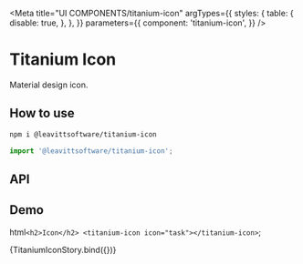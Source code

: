 
<Meta
  title="UI COMPONENTS/titanium-icon"
  argTypes={{
    styles: {
      table: {
        disable: true,
      },
    },
  }}
  parameters={{
    component: 'titanium-icon',
  }}
/>

# Titanium Icon

Material design icon.

## How to use

```bash
npm i @leavittsoftware/titanium-icon
```

```js
import '@leavittsoftware/titanium-icon';
```

## API

<ArgsTable story={PRIMARY_STORY} />

## Demo

  html`
    <h2>Icon</h2>
    <titanium-icon icon="task"></titanium-icon>
  `;

<Canvas withToolbar>
  <Story name="Docs">{TitaniumIconStory.bind({})}</Story>
</Canvas>
